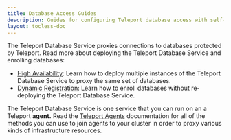 ```yaml
---
title: Database Access Guides
description: Guides for configuring Teleport database access with self-hosted or cloud-hosted databases.
layout: tocless-doc
---
```


The Teleport Database Service proxies connections to databases protected by
Teleport. Read more about deploying the Teleport Database Service and
enrolling databases:

- [High Availability](./database-access/guides/ha.mdx): Learn how to deploy
  multiple instances of the Teleport Database Service to proxy the same set of
  databases.
- [Dynamic Registration](./guides/dynamic-registration.mdx): Learn how to enroll
  databases without re-deploying the Teleport Database Service.

The Teleport Database Service is one service that you can run on an a Teleport
**agent.** Read the [Teleport Agents](../../agents/introduction.mdx)
documentation for all of the methods you can use to join agents to your cluster
in order to proxy various kinds of infrastructure resources.
